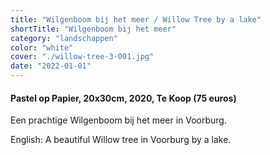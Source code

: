 ```yaml
---
title: "Wilgenboom bij het meer / Willow Tree by a lake"
shortTitle: "Wilgenboom bij het meer"
category: "landschappen"
color: "white"
cover: "./willow-tree-3-001.jpg"
date: "2022-01-01"
---
```

    
#### Pastel op Papier, 20x30cm, 2020, Te Koop (75 euros)
Een prachtige Wilgenboom bij het meer in Voorburg.


English: A beautiful Willow tree in Voorburg by a lake.